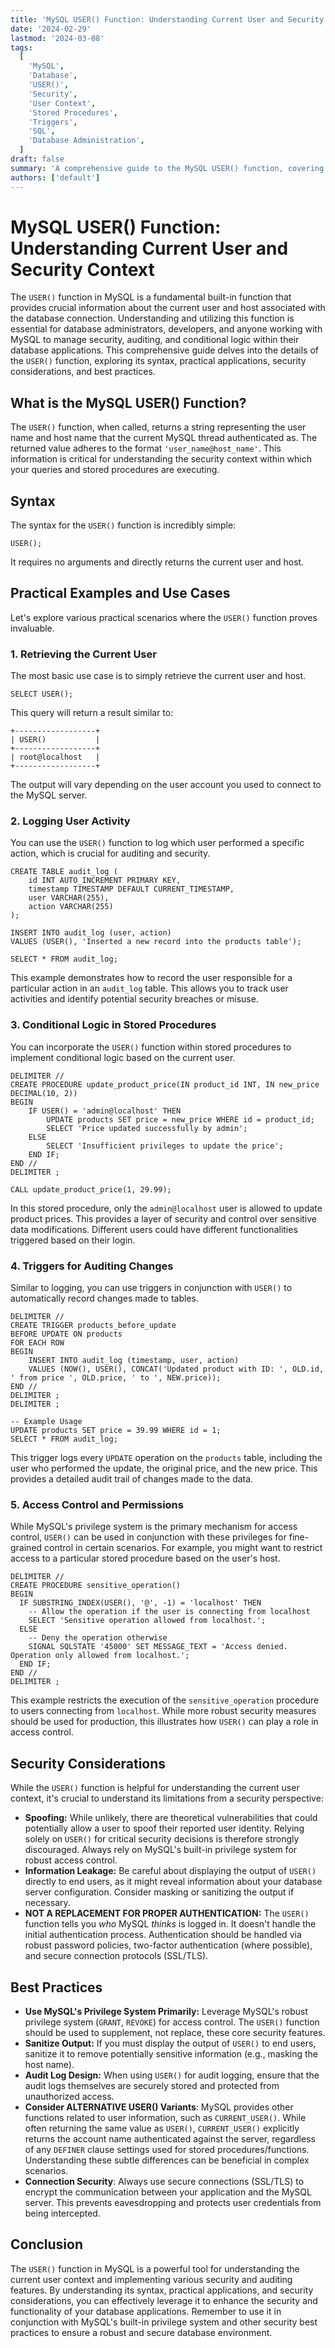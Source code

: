 ```yaml
---
title: 'MySQL USER() Function: Understanding Current User and Security Context'
date: '2024-02-29'
lastmod: '2024-03-08'
tags:
  [
    'MySQL',
    'Database',
    'USER()',
    'Security',
    'User Context',
    'Stored Procedures',
    'Triggers',
    'SQL',
    'Database Administration',
  ]
draft: false
summary: 'A comprehensive guide to the MySQL USER() function, covering its syntax, usage, security implications, and practical examples for identifying the current database user and host.'
authors: ['default']
---
```


# MySQL USER() Function: Understanding Current User and Security Context

The `USER()` function in MySQL is a fundamental built-in function that provides crucial information about the current user and host associated with the database connection. Understanding and utilizing this function is essential for database administrators, developers, and anyone working with MySQL to manage security, auditing, and conditional logic within their database applications. This comprehensive guide delves into the details of the `USER()` function, exploring its syntax, practical applications, security considerations, and best practices.

## What is the MySQL USER() Function?

The `USER()` function, when called, returns a string representing the user name and host name that the current MySQL thread authenticated as. The returned value adheres to the format `'user_name@host_name'`. This information is critical for understanding the security context within which your queries and stored procedures are executing.

## Syntax

The syntax for the `USER()` function is incredibly simple:

```plaintext
USER();
```

It requires no arguments and directly returns the current user and host.

## Practical Examples and Use Cases

Let's explore various practical scenarios where the `USER()` function proves invaluable.

### 1. Retrieving the Current User

The most basic use case is to simply retrieve the current user and host.

```plaintext
SELECT USER();
```

This query will return a result similar to:

```
+------------------+
| USER()           |
+------------------+
| root@localhost   |
+------------------+
```

The output will vary depending on the user account you used to connect to the MySQL server.

### 2. Logging User Activity

You can use the `USER()` function to log which user performed a specific action, which is crucial for auditing and security.

```plaintext
CREATE TABLE audit_log (
    id INT AUTO_INCREMENT PRIMARY KEY,
    timestamp TIMESTAMP DEFAULT CURRENT_TIMESTAMP,
    user VARCHAR(255),
    action VARCHAR(255)
);

INSERT INTO audit_log (user, action)
VALUES (USER(), 'Inserted a new record into the products table');

SELECT * FROM audit_log;
```

This example demonstrates how to record the user responsible for a particular action in an `audit_log` table. This allows you to track user activities and identify potential security breaches or misuse.

### 3. Conditional Logic in Stored Procedures

You can incorporate the `USER()` function within stored procedures to implement conditional logic based on the current user.

```plaintext
DELIMITER //
CREATE PROCEDURE update_product_price(IN product_id INT, IN new_price DECIMAL(10, 2))
BEGIN
    IF USER() = 'admin@localhost' THEN
        UPDATE products SET price = new_price WHERE id = product_id;
        SELECT 'Price updated successfully by admin';
    ELSE
        SELECT 'Insufficient privileges to update the price';
    END IF;
END //
DELIMITER ;

CALL update_product_price(1, 29.99);
```

In this stored procedure, only the `admin@localhost` user is allowed to update product prices. This provides a layer of security and control over sensitive data modifications. Different users could have different functionalities triggered based on their login.

### 4. Triggers for Auditing Changes

Similar to logging, you can use triggers in conjunction with `USER()` to automatically record changes made to tables.

```plaintext
DELIMITER //
CREATE TRIGGER products_before_update
BEFORE UPDATE ON products
FOR EACH ROW
BEGIN
    INSERT INTO audit_log (timestamp, user, action)
    VALUES (NOW(), USER(), CONCAT('Updated product with ID: ', OLD.id, ' from price ', OLD.price, ' to ', NEW.price));
END //
DELIMITER ;
DELIMITER ;

-- Example Usage
UPDATE products SET price = 39.99 WHERE id = 1;
SELECT * FROM audit_log;
```

This trigger logs every `UPDATE` operation on the `products` table, including the user who performed the update, the original price, and the new price. This provides a detailed audit trail of changes made to the data.

### 5. Access Control and Permissions

While MySQL's privilege system is the primary mechanism for access control, `USER()` can be used in conjunction with these privileges for fine-grained control in certain scenarios. For example, you might want to restrict access to a particular stored procedure based on the user's host.

```plaintext
DELIMITER //
CREATE PROCEDURE sensitive_operation()
BEGIN
  IF SUBSTRING_INDEX(USER(), '@', -1) = 'localhost' THEN
    -- Allow the operation if the user is connecting from localhost
    SELECT 'Sensitive operation allowed from localhost.';
  ELSE
    -- Deny the operation otherwise
    SIGNAL SQLSTATE '45000' SET MESSAGE_TEXT = 'Access denied. Operation only allowed from localhost.';
  END IF;
END //
DELIMITER ;
```

This example restricts the execution of the `sensitive_operation` procedure to users connecting from `localhost`. While more robust security measures should be used for production, this illustrates how `USER()` can play a role in access control.

## Security Considerations

While the `USER()` function is helpful for understanding the current user context, it's crucial to understand its limitations from a security perspective:

- **Spoofing:** While unlikely, there are theoretical vulnerabilities that could potentially allow a user to spoof their reported user identity. Relying solely on `USER()` for critical security decisions is therefore strongly discouraged. Always rely on MySQL's built-in privilege system for robust access control.
- **Information Leakage:** Be careful about displaying the output of `USER()` directly to end users, as it might reveal information about your database server configuration. Consider masking or sanitizing the output if necessary.
- **NOT A REPLACEMENT FOR PROPER AUTHENTICATION:** The `USER()` function tells you _who_ MySQL _thinks_ is logged in. It doesn't handle the initial authentication process. Authentication should be handled via robust password policies, two-factor authentication (where possible), and secure connection protocols (SSL/TLS).

## Best Practices

- **Use MySQL's Privilege System Primarily:** Leverage MySQL's robust privilege system (`GRANT`, `REVOKE`) for access control. The `USER()` function should be used to supplement, not replace, these core security features.
- **Sanitize Output:** If you must display the output of `USER()` to end users, sanitize it to remove potentially sensitive information (e.g., masking the host name).
- **Audit Log Design:** When using `USER()` for audit logging, ensure that the audit logs themselves are securely stored and protected from unauthorized access.
- **Consider ALTERNATIVE USER() Variants**: MySQL provides other functions related to user information, such as `CURRENT_USER()`. While often returning the same value as `USER()`, `CURRENT_USER()` explicitly returns the account name authenticated against the server, regardless of any `DEFINER` clause settings used for stored procedures/functions. Understanding these subtle differences can be beneficial in complex scenarios.
- **Connection Security**: Always use secure connections (SSL/TLS) to encrypt the communication between your application and the MySQL server. This prevents eavesdropping and protects user credentials from being intercepted.

## Conclusion

The `USER()` function in MySQL is a powerful tool for understanding the current user context and implementing various security and auditing features. By understanding its syntax, practical applications, and security considerations, you can effectively leverage it to enhance the security and functionality of your database applications. Remember to use it in conjunction with MySQL's built-in privilege system and other security best practices to ensure a robust and secure database environment.
